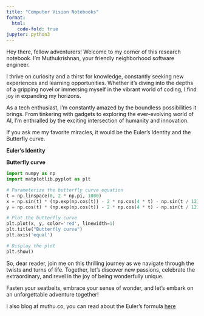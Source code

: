 ```yaml
---
title: "Computer Vision Notebooks"
format:
  html:
    code-fold: true
jupyter: python3
---
```

Hey there, fellow adventurers! Welcome to my corner of this research notebook. I'm Muthukrishnan, your friendly neighborhood software engineer.

I thrive on curiosity and a thirst for knowledge, constantly seeking new experiences and learning opportunities. Whether it's diving into the depths of a gripping novel or immersing myself in the vibrant world of coding, I find joy in expanding my horizons.

As a tech enthusiast, I'm constantly amazed by the boundless possibilities it brings. From tinkering with gadgets to exploring the ever-evolving world of AI, I'm enthralled by the exciting intersection of humanity and innovation.

If you ask me my favorite miracles, it would be the Euler's Identity and the Butterfly curve.

**Euler's Identity**
\begin{gather*}
e^{i\pi }+1=0
\end{gather*}

**Butterfly curve** 
\begin{gather*}
{\displaystyle x=\sin t\!\left(e^{\cos t}-2\cos 4t-\sin ^{5}\!{\Big (}{t \over 12}{\Big )}\right)} 
\end{gather*}

\begin{gather*}
{\displaystyle y=\cos t\!\left(e^{\cos t}-2\cos 4t-\sin ^{5}\!{\Big (}{t \over 12}{\Big )}\right)}
\end{gather*}

```python
import numpy as np
import matplotlib.pyplot as plt

# Parameterize the butterfly curve equation
t = np.linspace(0, 2 * np.pi, 1000)
x = np.sin(t) * (np.exp(np.cos(t)) - 2 * np.cos(4 * t) - np.sin(t / 12) ** 5)
y = np.cos(t) * (np.exp(np.cos(t)) - 2 * np.cos(4 * t) - np.sin(t / 12) ** 5)

# Plot the butterfly curve
plt.plot(x, y, color='red', linewidth=1)
plt.title("Butterfly curve")
plt.axis('equal')

# Display the plot
plt.show()
```

So, dear reader, join me on this thrilling journey as we navigate through the twists and turns of life. Together, let's discover new passions, celebrate the extraordinary, and revel in the joy of being wonderfully unique.

Fasten your seatbelts, embrace your sense of wonder, and let's embark on an unforgettable adventure together!

I also blog at muthu.co, you can read about the Euler's formula [here](https://muthu.co/deriving-the-famous-eulers-formula-through-taylor-series/)

